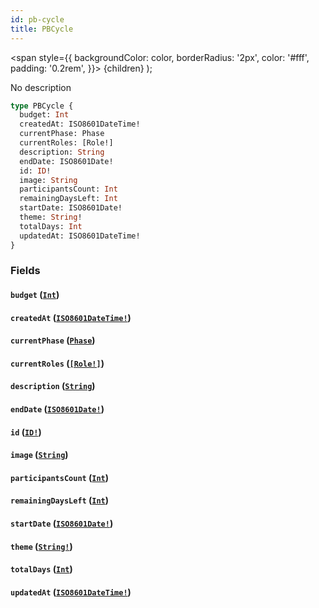```yaml
---
id: pb-cycle
title: PBCycle
---
```


<span
style={{
      backgroundColor: color,
      borderRadius: '2px',
      color: '#fff',
      padding: '0.2rem',
    }}>
{children}
</span>
);

No description

```graphql
type PBCycle {
  budget: Int
  createdAt: ISO8601DateTime!
  currentPhase: Phase
  currentRoles: [Role!]
  description: String
  endDate: ISO8601Date!
  id: ID!
  image: String
  participantsCount: Int
  remainingDaysLeft: Int
  startDate: ISO8601Date!
  theme: String!
  totalDays: Int
  updatedAt: ISO8601DateTime!
}
```

### Fields

#### `budget` ([`Int`](/docs/api/scalars/int))

#### `createdAt` ([`ISO8601DateTime!`](/docs/api/scalars/iso-8601-date-time))

#### `currentPhase` ([`Phase`](/docs/api/objects/phase))

#### `currentRoles` ([`[Role!]`](/docs/api/objects/role))

#### `description` ([`String`](/docs/api/scalars/string))

#### `endDate` ([`ISO8601Date!`](/docs/api/scalars/iso-8601-date))

#### `id` ([`ID!`](/docs/api/scalars/id))

#### `image` ([`String`](/docs/api/scalars/string))

#### `participantsCount` ([`Int`](/docs/api/scalars/int))

#### `remainingDaysLeft` ([`Int`](/docs/api/scalars/int))

#### `startDate` ([`ISO8601Date!`](/docs/api/scalars/iso-8601-date))

#### `theme` ([`String!`](/docs/api/scalars/string))

#### `totalDays` ([`Int`](/docs/api/scalars/int))

#### `updatedAt` ([`ISO8601DateTime!`](/docs/api/scalars/iso-8601-date-time))
